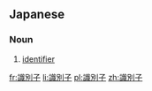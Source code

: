 ==Japanese==
{{ja-kanjitab|しき|べつ|し|yomi=on}}

===Noun===
{{ja-noun|しきべつし}}

# {{lb|ja|programming|sort=しきべつし}} [[identifier]]

[[fr:識別子]]
[[li:識別子]]
[[pl:識別子]]
[[zh:識別子]]